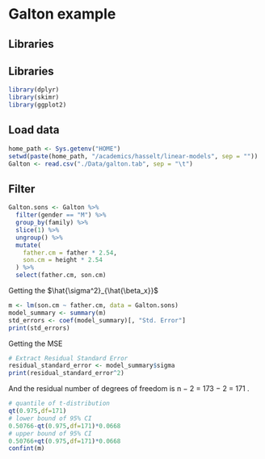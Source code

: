 # Galton example
## Libraries

## Libraries
```r
library(dplyr)
library(skimr)
library(ggplot2)
```
## Load data
```r
home_path <- Sys.getenv("HOME")
setwd(paste(home_path, "/academics/hasselt/linear-models", sep = ""))
Galton <- read.csv("./Data/galton.tab", sep = "\t")
```
## Filter
```r
Galton.sons <- Galton %>%
  filter(gender == "M") %>%
  group_by(family) %>%
  slice(1) %>%
  ungroup() %>%
  mutate(
    father.cm = father * 2.54,
    son.cm = height * 2.54
  ) %>%
  select(father.cm, son.cm)
```
Getting the $\hat{\sigma^2}_{\hat{\beta_x}}$
```r
m <- lm(son.cm ~ father.cm, data = Galton.sons)
model_summary <- summary(m)
std_errors <- coef(model_summary)[, "Std. Error"]
print(std_errors)
```

Getting the MSE
```r
# Extract Residual Standard Error
residual_standard_error <- model_summary$sigma
print(residual_standard_error^2)
```
And the residual number of degrees of freedom is  n − 2 = 173 − 2 = 171 .
```r
# quantile of t-distribution
qt(0.975,df=171)
# lower bound of 95% CI
0.50766-qt(0.975,df=171)*0.0668
# upper bound of 95% CI
0.50766+qt(0.975,df=171)*0.0668
confint(m)
```

